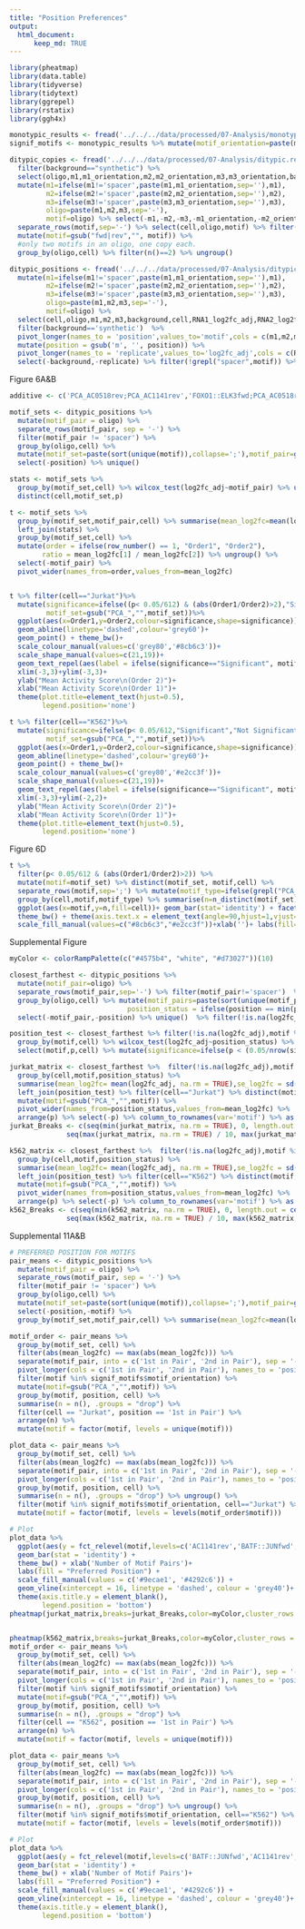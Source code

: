 ```yaml
---
title: "Position Preferences"
output: 
  html_document:
      keep_md: TRUE
---
```


```r
library(pheatmap)
library(data.table)
library(tidyverse)
library(tidytext)
library(ggrepel)
library(rstatix)
library(ggh4x)

monotypic_results <- fread('../../../data/processed/07-Analysis/monotypic.results.tsv')
signif_motifs <- monotypic_results %>% mutate(motif_orientation=paste(motif,orientation,sep='')) %>% filter(signif=="Significant",cell=="Jurkat") %>% distinct(motif_orientation)

ditypic_copies <- fread('../../../data/processed/07-Analysis/ditypic.results.tsv') %>% 
  filter(background=="synthetic") %>%
  select(oligo,m1,m1_orientation,m2,m2_orientation,m3,m3_orientation,background,cell,RNA1_log2fc_adj,RNA2_log2fc_adj,RNA3_log2fc_adj) %>%
  mutate(m1=ifelse(m1!='spacer',paste(m1,m1_orientation,sep=''),m1),
         m2=ifelse(m2!='spacer',paste(m2,m2_orientation,sep=''),m2),
         m3=ifelse(m3!='spacer',paste(m3,m3_orientation,sep=''),m3),
         oligo=paste(m1,m2,m3,sep='-'),
         motif=oligo) %>% select(-m1,-m2,-m3,-m1_orientation,-m2_orientation,-m3_orientation) %>%
  separate_rows(motif,sep='-') %>% select(cell,oligo,motif) %>% filter(motif!='spacer') %>% 
  mutate(motif=gsub("fwd|rev","", motif)) %>% 
  #only two motifs in an oligo, one copy each.
  group_by(oligo,cell) %>% filter(n()==2) %>% ungroup()

ditypic_positions <- fread('../../../data/processed/07-Analysis/ditypic.results.tsv') %>%
  mutate(m1=ifelse(m1!='spacer',paste(m1,m1_orientation,sep=''),m1),
         m2=ifelse(m2!='spacer',paste(m2,m2_orientation,sep=''),m2),
         m3=ifelse(m3!='spacer',paste(m3,m3_orientation,sep=''),m3),
         oligo=paste(m1,m2,m3,sep='-'),
         motif=oligo) %>% 
  select(cell,oligo,m1,m2,m3,background,cell,RNA1_log2fc_adj,RNA2_log2fc_adj,RNA3_log2fc_adj) %>% 
  filter(background=='synthetic')  %>% 
  pivot_longer(names_to = 'position',values_to='motif',cols = c(m1,m2,m3)) %>%
  mutate(position = gsub('m', '', position)) %>%
  pivot_longer(names_to = 'replicate',values_to='log2fc_adj',cols = c(RNA1_log2fc_adj,RNA2_log2fc_adj,RNA3_log2fc_adj)) %>%  
  select(-background,-replicate) %>% filter(!grepl("spacer",motif)) %>% filter(oligo %in% ditypic_copies$oligo)
```

Figure 6A&B
```r
additive <- c('PCA_AC0518rev;PCA_AC1141rev','FOXO1::ELK3fwd;PCA_AC0518rev','PCA_AC1205rev;POU6F1rev','PCA_AC2802rev;TCF7rev','FOXO1::ELK3rev;PCA_AC2802fwd','GATA3fwd;PCA_AC2802fwd')

motif_sets <- ditypic_positions %>%
  mutate(motif_pair = oligo) %>%
  separate_rows(motif_pair, sep = '-') %>%
  filter(motif_pair != 'spacer') %>%
  group_by(oligo,cell) %>%
  mutate(motif_set=paste(sort(unique(motif)),collapse=';'),motif_pair=gsub("-spacer|spacer-","",oligo)) %>% ungroup() %>% 
  select(-position) %>% unique() 

stats <- motif_sets %>%
  group_by(motif_set,cell) %>% wilcox_test(log2fc_adj~motif_pair) %>% ungroup() %>%
  distinct(cell,motif_set,p)

t <- motif_sets %>%
  group_by(motif_set,motif_pair,cell) %>% summarise(mean_log2fc=mean(log2fc_adj,na.rm=TRUE)) %>% ungroup() %>%
  left_join(stats) %>%
  group_by(motif_set,cell) %>%
  mutate(order = ifelse(row_number() == 1, "Order1", "Order2"),
        ratio = mean_log2fc[1] / mean_log2fc[2]) %>% ungroup() %>%
  select(-motif_pair) %>% 
  pivot_wider(names_from=order,values_from=mean_log2fc)


t %>% filter(cell=="Jurkat")%>%
  mutate(significance=ifelse((p< 0.05/612) & (abs(Order1/Order2)>2),"Significant","Not Significant"),
         motif_set=gsub("PCA_","",motif_set))%>% 
  ggplot(aes(x=Order1,y=Order2,colour=significance,shape=significance))+ 
  geom_abline(linetype='dashed',colour='grey60')+ 
  geom_point() + theme_bw()+
  scale_colour_manual(values=c('grey80','#8cb6c3'))+
  scale_shape_manual(values=c(21,19))+
  geom_text_repel(aes(label = ifelse(significance=="Significant", motif_set, "")),size = 3, max.overlaps = 20)+
  xlim(-3,3)+ylim(-3,3)+
  ylab("Mean Activity Score\n(Order 2)")+
  xlab("Mean Activity Score\n(Order 1)")+
  theme(plot.title=element_text(hjust=0.5),
        legend.position='none')

t %>% filter(cell=="K562")%>%
  mutate(significance=ifelse(p< 0.05/612,"Significant","Not Significant"),
         motif_set=gsub("PCA_","",motif_set))%>% 
  ggplot(aes(x=Order1,y=Order2,colour=significance,shape=significance))+ 
  geom_abline(linetype='dashed',colour='grey60')+ 
  geom_point() + theme_bw()+
  scale_colour_manual(values=c('grey80','#e2cc3f'))+
  scale_shape_manual(values=c(21,19))+
  geom_text_repel(aes(label = ifelse(significance=="Significant", motif_set, "")),size = 3, max.overlaps = 20)+
  xlim(-3,3)+ylim(-2,2)+
  ylab("Mean Activity Score\n(Order 2)")+
  xlab("Mean Activity Score\n(Order 1)")+
  theme(plot.title=element_text(hjust=0.5),
        legend.position='none')
```

Figure 6D
```r
t %>% 
  filter(p< 0.05/612 & (abs(Order1/Order2)>2)) %>% 
  mutate(motif=motif_set) %>% distinct(motif_set, motif,cell) %>%
  separate_rows(motif,sep=';') %>% mutate(motif_type=ifelse(grepl("PCA_",motif),"Novel Motif","TFBS"),motif=gsub("PCA_","",motif)) %>% 
  group_by(cell,motif,motif_type) %>% summarise(n=n_distinct(motif_set)) %>% ungroup() %>% 
  ggplot(aes(x=motif,y=n,fill=cell))+ geom_bar(stat='identity') + facet_grid(.~motif_type,scale='free_x') + 
  theme_bw() + theme(axis.text.x = element_text(angle=90,hjust=1,vjust=1))+ ylab("Number of Motif Pairs") + 
  scale_fill_manual(values=c("#8cb6c3","#e2cc3f"))+xlab('')+ labs(fill="Cell Line")
```

Supplemental Figure
```r
myColor <- colorRampPalette(c("#4575b4", "white", "#d73027"))(10)

closest_farthest <- ditypic_positions %>% 
  mutate(motif_pair=oligo) %>%
  separate_rows(motif_pair,sep='-') %>% filter(motif_pair!='spacer')  %>% 
  group_by(oligo,cell) %>% mutate(motif_pairs=paste(sort(unique(motif_pair)),collapse=';'),
                             position_status = ifelse(position == min(position), "1st in Pair", "2nd in Pair")) %>% ungroup() %>% 
  select(-motif_pair,-position) %>% unique()  %>% filter(!is.na(log2fc_adj))

position_test <- closest_farthest %>% filter(!is.na(log2fc_adj),motif %in% signif_motifs$motif_orientation) %>%
  group_by(motif,cell) %>% wilcox_test(log2fc_adj~position_status) %>% ungroup() %>%
  select(motif,p,cell) %>% mutate(significance=ifelse(p < (0.05/nrow(signif_motifs)),"Significant","Not Significant"))

jurkat_matrix <- closest_farthest %>%  filter(!is.na(log2fc_adj),motif %in% signif_motifs$motif_orientation) %>%
  group_by(cell,motif,position_status) %>% 
  summarise(mean_log2fc= mean(log2fc_adj, na.rm = TRUE),se_log2fc = sd(log2fc_adj, na.rm = TRUE) / sqrt(n())) %>% ungroup() %>%
  left_join(position_test) %>% filter(cell=="Jurkat") %>% distinct(motif, position_status,mean_log2fc,p) %>% 
  mutate(motif=gsub("PCA_","",motif)) %>% 
  pivot_wider(names_from=position_status,values_from=mean_log2fc) %>%
  arrange(p) %>% select(-p) %>% column_to_rownames(var='motif') %>% as.matrix()
jurkat_Breaks <- c(seq(min(jurkat_matrix, na.rm = TRUE), 0, length.out = ceiling(10/2) + 1), 
              seq(max(jurkat_matrix, na.rm = TRUE) / 10, max(jurkat_matrix, na.rm = TRUE), length.out = floor(10/2)))

k562_matrix <- closest_farthest %>%  filter(!is.na(log2fc_adj),motif %in% signif_motifs$motif_orientation) %>% 
  group_by(cell,motif,position_status) %>% 
  summarise(mean_log2fc= mean(log2fc_adj, na.rm = TRUE),se_log2fc = sd(log2fc_adj, na.rm = TRUE) / sqrt(n())) %>% ungroup() %>%
  left_join(position_test) %>% filter(cell=="K562") %>% distinct(motif, position_status,mean_log2fc,p) %>% 
  mutate(motif=gsub("PCA_","",motif)) %>% 
  pivot_wider(names_from=position_status,values_from=mean_log2fc) %>%
  arrange(p) %>% select(-p) %>% column_to_rownames(var='motif') %>% as.matrix()
k562_Breaks <- c(seq(min(k562_matrix, na.rm = TRUE), 0, length.out = ceiling(10/2) + 1), 
              seq(max(k562_matrix, na.rm = TRUE) / 10, max(k562_matrix, na.rm = TRUE), length.out = floor(10/2)))


```

Supplemental 11A&B
```r
# PREFERRED POSITION FOR MOTIFS
pair_means <- ditypic_positions %>%
  mutate(motif_pair = oligo) %>%
  separate_rows(motif_pair, sep = '-') %>%
  filter(motif_pair != 'spacer') %>%
  group_by(oligo,cell) %>%
  mutate(motif_set=paste(sort(unique(motif)),collapse=';'),motif_pair=gsub("-spacer|spacer-","",oligo)) %>% unique() %>% 
  select(-position,-motif) %>% 
  group_by(motif_set,motif_pair,cell) %>% summarise(mean_log2fc=mean(log2fc_adj,na.rm=TRUE)) %>% ungroup()

motif_order <- pair_means %>%
  group_by(motif_set, cell) %>%
  filter(abs(mean_log2fc) == max(abs(mean_log2fc))) %>%
  separate(motif_pair, into = c('1st in Pair', '2nd in Pair'), sep = '-') %>%
  pivot_longer(cols = c('1st in Pair', '2nd in Pair'), names_to = 'position', values_to = 'motif') %>%
  filter(motif %in% signif_motifs$motif_orientation) %>%
  mutate(motif=gsub("PCA_","",motif)) %>%
  group_by(motif, position, cell) %>%
  summarise(n = n(), .groups = "drop") %>%
  filter(cell == "Jurkat", position == '1st in Pair') %>%
  arrange(n) %>%
  mutate(motif = factor(motif, levels = unique(motif)))

plot_data <- pair_means %>%
  group_by(motif_set, cell) %>%
  filter(abs(mean_log2fc) == max(abs(mean_log2fc))) %>%
  separate(motif_pair, into = c('1st in Pair', '2nd in Pair'), sep = '-') %>%
  pivot_longer(cols = c('1st in Pair', '2nd in Pair'), names_to = 'position', values_to = 'motif') %>%
  group_by(motif, position, cell) %>%
  summarise(n = n(), .groups = "drop") %>% ungroup() %>% 
  filter(motif %in% signif_motifs$motif_orientation, cell=="Jurkat") %>% mutate(motif=gsub("PCA_","",motif)) %>%
  mutate(motif = factor(motif, levels = levels(motif_order$motif)))

# Plot
plot_data %>%
  ggplot(aes(y = fct_relevel(motif,levels=c('AC1141rev','BATF::JUNfwd','BATF::JUNrev',"AC0518fwd","AC0518rev","AC2802rev","AC2464rev")), x = n, fill = position)) +
  geom_bar(stat = 'identity') +
  theme_bw() + xlab('Number of Motif Pairs')+
  labs(fill = "Preferred Position") +
  scale_fill_manual(values = c('#9ecae1', '#4292c6')) +
  geom_vline(xintercept = 16, linetype = 'dashed', colour = 'grey40')+
  theme(axis.title.y = element_blank(),
        legend.position = 'bottom')
pheatmap(jurkat_matrix,breaks=jurkat_Breaks,color=myColor,cluster_rows = FALSE,cluster_cols = TRUE)


pheatmap(k562_matrix,breaks=jurkat_Breaks,color=myColor,cluster_rows = FALSE,cluster_cols = TRUE)
motif_order <- pair_means %>%
  group_by(motif_set, cell) %>%
  filter(abs(mean_log2fc) == max(abs(mean_log2fc))) %>%
  separate(motif_pair, into = c('1st in Pair', '2nd in Pair'), sep = '-') %>%
  pivot_longer(cols = c('1st in Pair', '2nd in Pair'), names_to = 'position', values_to = 'motif') %>%
  filter(motif %in% signif_motifs$motif_orientation) %>%
  mutate(motif=gsub("PCA_","",motif)) %>%
  group_by(motif, position, cell) %>%
  summarise(n = n(), .groups = "drop") %>%
  filter(cell == "K562", position == '1st in Pair') %>%
  arrange(n) %>%
  mutate(motif = factor(motif, levels = unique(motif)))

plot_data <- pair_means %>%
  group_by(motif_set, cell) %>%
  filter(abs(mean_log2fc) == max(abs(mean_log2fc))) %>%
  separate(motif_pair, into = c('1st in Pair', '2nd in Pair'), sep = '-') %>%
  pivot_longer(cols = c('1st in Pair', '2nd in Pair'), names_to = 'position', values_to = 'motif') %>%
  group_by(motif, position, cell) %>%
  summarise(n = n(), .groups = "drop") %>% ungroup() %>% 
  filter(motif %in% signif_motifs$motif_orientation, cell=="K562") %>% mutate(motif=gsub("PCA_","",motif)) %>%
  mutate(motif = factor(motif, levels = levels(motif_order$motif)))

# Plot
plot_data %>%
  ggplot(aes(y = fct_relevel(motif,levels=c('BATF::JUNfwd','AC1141rev',"AC0518rev","AC0518fwd",'BATF::JUNrev',"AC2802rev","AC2464rev")), x = n, fill = position)) +
  geom_bar(stat = 'identity') +
  theme_bw() + xlab('Number of Motif Pairs')+
  labs(fill = "Preferred Position") +
  scale_fill_manual(values = c('#9ecae1', '#4292c6')) +
  geom_vline(xintercept = 16, linetype = 'dashed', colour = 'grey40')+
  theme(axis.title.y = element_blank(),
        legend.position = 'bottom')
```


